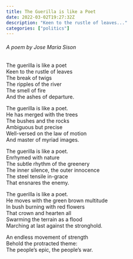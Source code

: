 ```yaml
---
title: The Guerilla is like a Poet
date: 2022-03-02T19:27:32Z
description: "Keen to the rustle of leaves..."
categories: ["politics"]
---
```


###### A poem by Jose Maria Sison

The guerilla is like a poet  
Keen to the rustle of leaves  
The break of twigs  
The ripples of the river  
The smell of fire  
And the ashes of departure.

The guerilla is like a poet.  
He has merged with the trees  
The bushes and the rocks  
Ambiguous but precise  
Well-versed on the law of motion  
And master of myriad images.

The guerilla is like a poet.  
Enrhymed with nature  
The subtle rhythm of the greenery  
The inner silence, the outer innocence  
The steel tensile in-grace  
That ensnares the enemy.

The guerilla is like a poet.  
He moves with the green brown multitude  
In bush burning with red flowers  
That crown and hearten all  
Swarming the terrain as a flood  
Marching at last against the stronghold.

An endless movement of strength  
Behold the protracted theme:  
The people’s epic, the people’s war.
